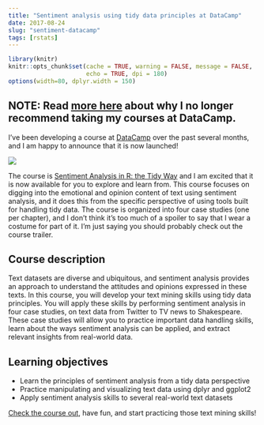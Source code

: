 ```yaml
---
title: "Sentiment analysis using tidy data principles at DataCamp"
date: 2017-08-24
slug: "sentiment-datacamp"
tags: [rstats]
---
```


```r
library(knitr)
knitr::opts_chunk$set(cache = TRUE, warning = FALSE, message = FALSE, 
                      echo = TRUE, dpi = 180)
options(width=80, dplyr.width = 150)
```

## NOTE: Read [more here](https://juliasilge.com/blog/datacamp-misconduct/) about why I no longer recommend taking my courses at DataCamp.

I've been developing a course at [DataCamp](https://www.datacamp.com/) over the past several months, and I am happy to announce that it is now launched!

![](/figs/2017-08-24-sentiment-datacamp/screenshot.png)

The course is [Sentiment Analysis in R: the Tidy Way](https://www.datacamp.com/courses/sentiment-analysis-in-r-the-tidy-way) and I am excited that it is now available for you to explore and learn from. This course focuses on digging into the emotional and opinion content of text using sentiment analysis, and it does this from the specific perspective of using tools built for handling tidy data. The course is organized into four case studies (one per chapter), and I don't think it's too much of a spoiler to say that I wear a costume for part of it. I'm just saying you should probably check out the course trailer.

## Course description

Text datasets are diverse and ubiquitous, and sentiment analysis provides an approach to understand the attitudes and opinions expressed in these texts. In this course, you will develop your text mining skills using tidy data principles. You will apply these skills by performing sentiment analysis in four case studies, on text data from Twitter to TV news to Shakespeare. These case studies will allow you to practice important data handling skills, learn about the ways sentiment analysis can be applied, and extract relevant insights from real-world data.

## Learning objectives

- Learn the principles of sentiment analysis from a tidy data perspective
- Practice manipulating and visualizing text data using dplyr and ggplot2
- Apply sentiment analysis skills to several real-world text datasets

[Check the course out](https://www.datacamp.com/courses/sentiment-analysis-in-r-the-tidy-way), have fun, and start practicing those text mining skills!
